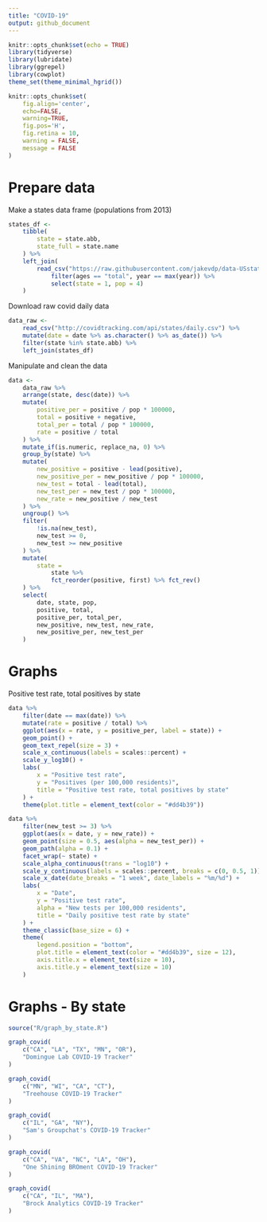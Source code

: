 ```yaml
---
title: "COVID-19"
output: github_document
---
```


```r
knitr::opts_chunk$set(echo = TRUE)
library(tidyverse)
library(lubridate)
library(ggrepel)
library(cowplot)
theme_set(theme_minimal_hgrid())

knitr::opts_chunk$set(
    fig.align='center',
    echo=FALSE,
    warning=TRUE,
    fig.pos='H',
    fig.retina = 10,
    warning = FALSE,
    message = FALSE
)
```

# Prepare data

Make a states data frame (populations from 2013)

```r
states_df <- 
	tibble(
		state = state.abb,
		state_full = state.name
	) %>% 
	left_join(
		read_csv("https://raw.githubusercontent.com/jakevdp/data-USstates/master/state-population.csv") %>%
			filter(ages == "total", year == max(year)) %>% 
			select(state = 1, pop = 4)
	)
```

Download raw covid daily data

```r
data_raw <- 
    read_csv("http://covidtracking.com/api/states/daily.csv") %>% 
    mutate(date = date %>% as.character() %>% as_date()) %>% 
	filter(state %in% state.abb) %>% 
	left_join(states_df)
```

Manipulate and clean the data

```r
data <- 
	data_raw %>% 
	arrange(state, desc(date)) %>% 
	mutate(
		positive_per = positive / pop * 100000,
		total = positive + negative,
		total_per = total / pop * 100000,
		rate = positive / total
	) %>% 
	mutate_if(is.numeric, replace_na, 0) %>% 
	group_by(state) %>% 
	mutate(
		new_positive = positive - lead(positive),
		new_positive_per = new_positive / pop * 100000,
		new_test = total - lead(total),
		new_test_per = new_test / pop * 100000,
		new_rate = new_positive / new_test
	) %>% 
	ungroup() %>% 
	filter(
		!is.na(new_test),
		new_test >= 0, 
		new_test >= new_positive
	) %>% 
	mutate(
		state = 
			state %>% 
			fct_reorder(positive, first) %>% fct_rev()
	) %>% 
	select(
		date, state, pop, 
		positive, total,
		positive_per, total_per,
		new_positive, new_test, new_rate,
		new_positive_per, new_test_per
	)
```

# Graphs

Positive test rate, total positives by state

```r
data %>% 
	filter(date == max(date)) %>% 
	mutate(rate = positive / total) %>% 
	ggplot(aes(x = rate, y = positive_per, label = state)) +
	geom_point() +
	geom_text_repel(size = 3) +
	scale_x_continuous(labels = scales::percent) +
	scale_y_log10() +
	labs(
		x = "Positive test rate",
		y = "Positives (per 100,000 residents)",
		title = "Positive test rate, total positives by state"
	) +
	theme(plot.title = element_text(color = "#dd4b39"))
```

```r
data %>% 
	filter(new_test >= 3) %>% 
	ggplot(aes(x = date, y = new_rate)) +
	geom_point(size = 0.5, aes(alpha = new_test_per)) +
	geom_path(alpha = 0.1) +
	facet_wrap(~ state) +
	scale_alpha_continuous(trans = "log10") +
	scale_y_continuous(labels = scales::percent, breaks = c(0, 0.5, 1)) +
	scale_x_date(date_breaks = "1 week", date_labels = "%m/%d") +
	labs(
		x = "Date", 
		y = "Positive test rate", 
		alpha = "New tests per 100,000 residents",
		title = "Daily positive test rate by state"
	) +
	theme_classic(base_size = 6) +
	theme(
		legend.position = "bottom", 
		plot.title = element_text(color = "#dd4b39", size = 12),
		axis.title.x = element_text(size = 10),
		axis.title.y = element_text(size = 10)
	) 
```

# Graphs - By state

```r
source("R/graph_by_state.R")

graph_covid(
	c("CA", "LA", "TX", "MN", "OR"),
	"Domingue Lab COVID-19 Tracker"
)

graph_covid(
	c("MN", "WI", "CA", "CT"),
	"Treehouse COVID-19 Tracker"
)

graph_covid(
	c("IL", "GA", "NY"),
	"Sam's Groupchat's COVID-19 Tracker"
)

graph_covid(
	c("CA", "VA", "NC", "LA", "OH"),
	"One Shining BROment COVID-19 Tracker"
)

graph_covid(
	c("CA", "IL", "MA"),
	"Brock Analytics COVID-19 Tracker"
)
```
